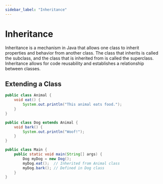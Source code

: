 ```yaml
---
sidebar_label: "Inheritance"
---
```



# Inheritance

Inheritance is a mechanism in Java that allows one class to inherit properties and behavior from another class. The class that inherits is called the subclass, and the class that is inherited from is called the superclass. Inheritance allows for code reusability and establishes a relationship between classes.

## Extending a Class

<Tabs>

<TabItem value="Parent">

```java title="Animal.java"
public class Animal {
    void eat() {
        System.out.println("This animal eats food.");
    }
}

```

</TabItem>
<TabItem value="Child">

```java title="Dog.java"
public class Dog extends Animal {
    void bark() {
        System.out.println("Woof!");
    }
}
```

</TabItem>
<TabItem value="Main">

```java title="Main.java"
public class Main {
    public static void main(String[] args) {
        Dog myDog = new Dog();
        myDog.eat();  // Inherited from Animal class
        myDog.bark(); // Defined in Dog class
    }
}
```

</TabItem>

</Tabs>
